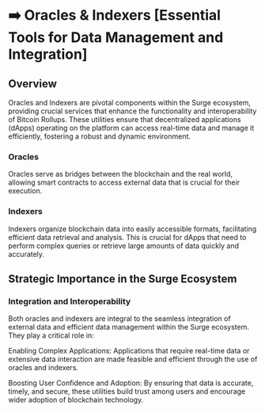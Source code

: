# ➡️ Oracles & Indexers [Essential Tools for Data Management and Integration]

## Overview

Oracles and Indexers are pivotal components within the Surge ecosystem, providing crucial services that enhance the functionality and interoperability of Bitcoin Rollups. These utilities ensure that decentralized applications (dApps) operating on the platform can access real-time data and manage it efficiently, fostering a robust and dynamic environment.

### Oracles

Oracles serve as bridges between the blockchain and the real world, allowing smart contracts to access external data that is crucial for their execution.

### Indexers

Indexers organize blockchain data into easily accessible formats, facilitating efficient data retrieval and analysis. This is crucial for dApps that need to perform complex queries or retrieve large amounts of data quickly and accurately.

## Strategic Importance in the Surge Ecosystem

### Integration and Interoperability

Both oracles and indexers are integral to the seamless integration of external data and efficient data management within the Surge ecosystem. They play a critical role in:

Enabling Complex Applications: Applications that require real-time data or extensive data interaction are made feasible and efficient through the use of oracles and indexers.

Boosting User Confidence and Adoption: By ensuring that data is accurate, timely, and secure, these utilities build trust among users and encourage wider adoption of blockchain technology.
